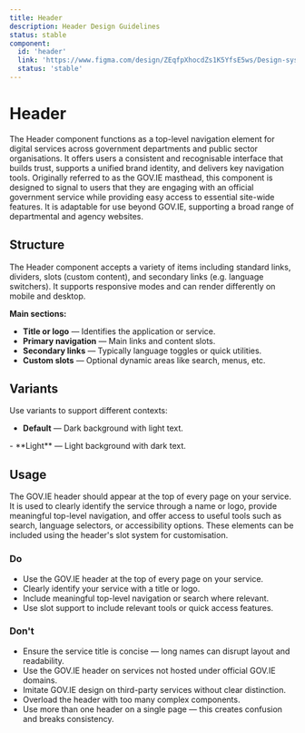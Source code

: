 ```yaml
---
title: Header
description: Header Design Guidelines
status: stable
component:
  id: 'header'
  link: 'https://www.figma.com/design/ZEqfpXhocdZs1K5YfsE5ws/Design-system?node-id=258-2288'
  status: 'stable'
---
```


# Header

The Header component functions as a top-level navigation element for digital services across government departments and public sector organisations.
It offers users a consistent and recognisable interface that builds trust, supports a unified brand identity, and delivers key navigation tools.
Originally referred to as the GOV.IE masthead, this component is designed to signal to users that they are engaging with an official government service while providing easy access to essential site-wide features. It is adaptable for use beyond GOV.IE, supporting a broad range of departmental and agency websites.

<Section current="design">

<ComponentPreview className="gi-not-prose">
  <HeaderComposableSample />
</ComponentPreview>

<FigmaPreviewButton href="https://www.figma.com/design/ZEqfpXhocdZs1K5YfsE5ws/Design-system?node-id=258-2288" />

## Structure

The Header component accepts a variety of items including standard links, dividers, slots (custom content), and secondary links (e.g. language switchers). It supports responsive modes and can render differently on mobile and desktop.

**Main sections:**

- **Title or logo** — Identifies the application or service.
- **Primary navigation** — Main links and content slots.
- **Secondary links** — Typically language toggles or quick utilities.
- **Custom slots** — Optional dynamic areas like search, menus, etc.

## Variants

Use variants to support different contexts:

- **Default** — Dark background with light text.

<ComponentPreviewLayout>
  <ComponentPreviewItem className="block h-full w-full">
    <HeaderComposableSample />
  </ComponentPreviewItem>
</ComponentPreviewLayout>
- **Light** — Light background with dark text.
<ComponentPreviewLayout className="gi-bg-black">
  <ComponentPreviewItem className="block h-full w-full">
    <HeaderComposableLightSample />
  </ComponentPreviewItem>
</ComponentPreviewLayout>

## Usage

The GOV.IE header should appear at the top of every page on your service. It is used to clearly identify the service through a name or logo, provide meaningful top-level navigation, and offer access to useful tools such as search, language selectors, or accessibility options. These elements can be included using the header's slot system for customisation.

### Do

- Use the GOV.IE header at the top of every page on your service.
- Clearly identify your service with a title or logo.
- Include meaningful top-level navigation or search where relevant.
- Use slot support to include relevant tools or quick access features.

<ComponentContainer fullWidth>
  <HeaderComposableGovieSample />
</ComponentContainer>

### Don't

- Ensure the service title is concise — long names can disrupt layout and readability.
- Use the GOV.IE header on services not hosted under official GOV.IE domains.
- Imitate GOV.IE design on third-party services without clear distinction.
- Overload the header with too many complex components.
- Use more than one header on a single page — this creates confusion and breaks consistency.

<ComponentContainer fullWidth>
  <HeaderComposableDontSample />
</ComponentContainer>

</Section>
